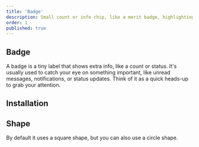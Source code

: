 ```yaml
---
title: 'Badge'
description: Small count or info chip, like a merit badge, highlighting status or providing quick alerts at a glance..
order: 1
published: true
---
```


## Badge

A badge is a tiny label that shows extra info, like a count or status. It's usually used to catch your eye on something important, like unread messages, notifications, or status updates. Think of it as a quick heads-up to grab your attention.

<How toUse='statuses/badge-demo' />

## Installation

<SourceCode toShow='badge' />

## Shape

By default it uses a square shape, but you can also use a circle shape.

<How toUse='statuses/badge-shape-demo' />
